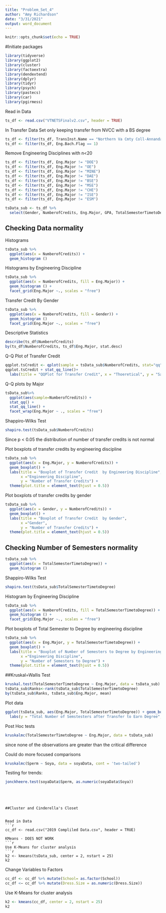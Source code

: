 ```yaml
---
title: "Problem_Set_4"
author: "Amy Richardson"
date: "3/31/2021"
output: word_document
---
```


```r
knitr::opts_chunk$set(echo = TRUE)
```

#Initiate packages
```r
library(tidyverse)
library(ggplot2)
library(cluster)
library(factoextra)
library(dendextend)
library(dplyr)
library(tidyr)
library(psych)
library(pastecs)
library(car)
library(pgirmess)
```

Read in Data
```r
ts_df <- read.csv("VTNETSFinalv2.csv", header = TRUE)
```

In Transfer Data Set only keeping transfer from NVCC with a BS degree
```r
ts_df <- filter(ts_df, TransInst.Name == "Northern Va Cmty Coll-Annandal")
ts_df <- filter(ts_df, Eng.Bach.Flag == 1)
```

Remove Engineering Disciplines with n<20
```r
ts_df <- filter(ts_df, Eng.Major != "DOE")
ts_df <- filter(ts_df, Eng.Major != "OE")
ts_df <- filter(ts_df, Eng.Major != "MINE")
ts_df <- filter(ts_df, Eng.Major != "DAE")
ts_df <- filter(ts_df, Eng.Major != "BSE")
ts_df <- filter(ts_df, Eng.Major != "MSE")
ts_df <- filter(ts_df, Eng.Major != "CHE")
ts_df <- filter(ts_df, Eng.Major != "ISE")
ts_df <- filter(ts_df, Eng.Major != "ESM")

tsData_sub <- ts_df %>%
  select(Gender, NumberofCredits, Eng.Major, GPA, TotalSemesterTimetoDegree, FullTimeSemstoDegree) 
```

## Checking Data normality
Histograms 
```r
tsData_sub %>%
  ggplot(aes(x = NumberofCredits)) +
  geom_histogram () 
```

Histograms by Engineering Discipline
```r
tsData_sub %>%
  ggplot(aes(x = NumberofCredits, fill = Eng.Major)) +
  geom_histogram () +
  facet_grid(Eng.Major ~., scales = "free") 
```

Transfer Credit By Gender
```r
tsData_sub %>%
  ggplot(aes(x = NumberofCredits, fill = Gender)) +
  geom_histogram ()
  facet_grid(Eng.Major ~., scales = "free") 
```

Descriptive Statistics
```r
describe(ts_df$NumberofCredits)
by(ts_df$NumberofCredits, ts_df$Eng.Major, stat.desc)
```

Q-Q Plot of Transfer Credit
```r
qqplot.tsCredit <- qplot(sample = tsData_sub$NumberofCredits, stat="qq")
qqplot.tsCredit + stat_qq_line()+
  labs(title = "QQPlot for Transfer Credit", x = "Thoeretical", y = "Sample")
```
Q-Q plots by Major
```r
tsData_sub%>% 
  ggplot(aes(sample=NumberofCredits)) +
  stat_qq() +
  stat_qq_line() +
  facet_wrap(Eng.Major ~ ., scales = "free")

```

Shappiro-Wilks Test
```r
shapiro.test(tsData_sub$NumberofCredits)
```
Since p < 0.05 the distribution of number of transfer credits is not normal

Plot boxplots of transfer credits by engineering discipline
```r
tsData_sub %>% 
  ggplot(aes(x = Eng.Major, y = NumberofCredits)) +
  geom_boxplot() +
  labs(title = "Boxplot of Transfer Credit  by Engineering Discipline",
       x ="Engineering Discipline",
       y = "Number of Transfer Credits") +
  theme(plot.title = element_text(hjust = 0.5))

```
Plot boxplots of transfer credits by gender
```r
tsData_sub %>% 
  ggplot(aes(x = Gender, y = NumberofCredits)) +
  geom_boxplot() +
  labs(title = "Boxplot of Transfer Credit  by Gender",
       x ="Gender",
       y = "Number of Transfer Credits") +
  theme(plot.title = element_text(hjust = 0.5))
```

## Checking Number of Semesters normality
```r
tsData_sub %>%
  ggplot(aes(x = TotalSemesterTimetoDegree)) +
  geom_histogram () 
```

Shappiro-Wilks Test
```r
shapiro.test(tsData_sub$TotalSemesterTimetoDegree)
```

Histogram by Engineering Discipline
```r
tsData_sub %>%
  ggplot(aes(x = NumberofCredits, fill = TotalSemesterTimetoDegree)) +
  geom_histogram () +
  facet_grid(Eng.Major ~., scales = "free") 
```

Plot boxplots of Total Semester to Degree by engineering discipline
```r
tsData_sub %>% 
  ggplot(aes(x = Eng.Major, y = TotalSemesterTimetoDegree)) +
  geom_boxplot() +
  labs(title = "Boxplot of Number of Semesters to Degree by Engineering Discipline",
       x ="Engineering Discipline",
       y = "Number of Semesters to Degree") +
  theme(plot.title = element_text(hjust = 0.5))

```
##Kruskal=Wallis Test
```r
kruskal.test(TotalSemesterTimetoDegree ~ Eng.Major, data = tsData_sub)
tsData_sub$Ranks<-rank(tsData_sub$TotalSemesterTimetoDegree)
by(tsData_sub$Ranks, tsData_sub$Eng.Major, mean)
```

Plot data
```r
ggplot(tsData_sub, aes(Eng.Major, TotalSemesterTimetoDegree)) + geom_boxplot() +
  labs(y = "Total Number of Semstesters after Transfer to Earn Degree", x = "Engineering Discipline")
```
Post Hoc tests
```r
kruskalmc(TotalSemesterTimetoDegree ~ Eng.Major, data = tsData_sub)
```

since none of the observations are greater than the critical difference

Could do more focused comparisons
```r
kruskalmc(Sperm ~ Soya, data = soyaData, cont = 'two-tailed')
```


Testing for trends:
```r
jonckheere.test(soyaData$Sperm, as.numeric(soyaData$Soya))
```


```




##Cluster and Cinderella's Closet


Read in Data
```r
cc_df <- read.csv("2019 Compliled Data.csv", header = TRUE)

KMeans - DOES NOT WORK
```r
Use K-Means for cluster analysis
```r
k2 <- kmeans(tsData_sub, center = 2, nstart = 25)
k2
```



Change Variables to Factors
```r
cc_df <- cc_df %>% mutate(School= as.factor(School))
cc_df <− cc_df %>% mutate(Dress.Size = as.numeric(Dress.Size))

```

Use K-Means for cluster analysis
```r
k2 <- kmeans(cc_df, center = 2, nstart = 25)
k2
```
